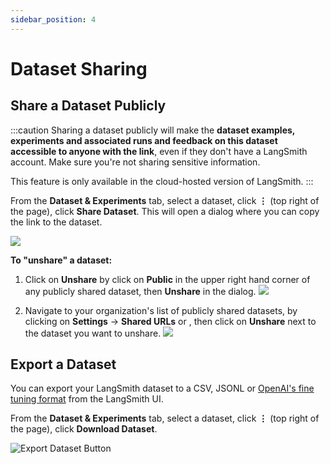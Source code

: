 ```yaml
---
sidebar_position: 4
---
```



# Dataset Sharing


## Share a Dataset Publicly

:::caution
Sharing a dataset publicly will make the **dataset examples, experiments and associated runs and feedback on this dataset accessible to anyone with the link**, even if they don't have a LangSmith account. Make sure you're not sharing sensitive information.

This feature is only available in the cloud-hosted version of LangSmith.
:::

From the **Dataset & Experiments** tab, select a dataset, click **⋮** (top right of the page), click **Share Dataset**. This will open a dialog where you can copy the link to the dataset.

![](./static/share_dataset.gif)

**To "unshare" a dataset:**

1. Click on **Unshare** by click on **Public** in the upper right hand corner of any publicly shared dataset, then **Unshare** in the dialog.
   ![](./static/unshare_dataset.png)

2. Navigate to your organization's list of publicly shared datasets, by clicking on **Settings** -> **Shared URLs** or <RegionalUrl text='this link' suffix='/settings/shared' />, then click on **Unshare** next to the dataset you want to unshare.
   ![](./static/unshare_trace_list.png)

## Export a Dataset

You can export your LangSmith dataset to a CSV, JSONL or [OpenAI's fine tuning format](https://platform.openai.com/docs/guides/fine-tuning#example-format) from the LangSmith UI.

From the **Dataset & Experiments** tab, select a dataset, click **⋮** (top right of the page), click **Download Dataset**. 

![Export Dataset Button](./static/export-dataset-button.gif)